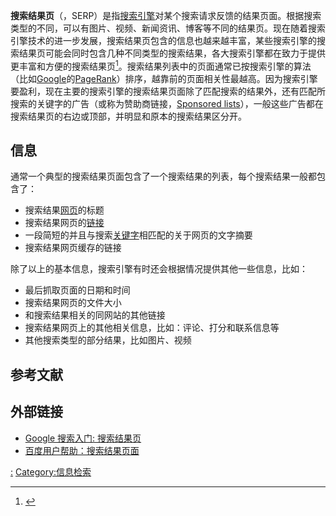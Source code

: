 {{NoteTA
| G1 = IT
}}

'''搜索结果页'''（{{lang-en|Search engine results page}}，SERP）是指[[搜索引擎|搜索引擎]]对某个搜索请求反馈的结果页面。根据搜索类型的不同，可以有图片、视频、新闻资讯、博客等不同的结果页。现在随着搜索引擎技术的进一步发展，搜索结果页包含的信息也越来越丰富，某些搜索引擎的搜索结果页可能会同时包含几种不同类型的搜索结果，各大搜索引擎都在致力于提供更丰富和方便的搜索结果页<ref>{{Cite web |url=http://yi-it.com/blog/pivot/entry.php?id=40 |title=谷歌的丰富网页摘要、百度的搜索开放平台和必应的新特性 |access-date=2009-09-27 |archive-url=https://web.archive.org/web/20090924181657/http://yi-it.com/blog/pivot/entry.php?id=40 |archive-date=2009-09-24 |dead-url=yes }}</ref>。搜索结果列表中的页面通常已按搜索引擎的算法（比如[[Google|Google]]的[[PageRank|PageRank]]）排序，越靠前的页面相关性最越高。因为搜索引擎要盈利，现在主要的搜索引擎的搜索结果页面除了匹配搜索的结果外，还有匹配所搜索的关键字的广告（或称为赞助商链接，[[Sponsored_lists|Sponsored lists]]），一般这些广告都在搜索结果页的右边或顶部，并明显和原本的搜索结果区分开。

== 信息 ==
通常一个典型的搜索结果页面包含了一个搜索结果的列表，每个搜索结果一般都包含了：
* 搜索结果[[网页|网页]]的标题
* 搜索结果网页的[[超链接|链接]]
* 一段简短的并且与搜索[[关键字|关键字]]相匹配的关于网页的文字摘要
* 搜索结果网页缓存的链接

除了以上的基本信息，搜索引擎有时还会根据情况提供其他一些信息，比如：
* 最后抓取页面的日期和时间
* 搜索结果网页的文件大小
* 和搜索结果相关的同网站的其他链接
* 搜索结果网页上的其他相关信息，比如：评论、打分和联系信息等
* 其他搜索类型的部分结果，比如图片、视频

== 参考文献 ==
<references />

== 外部链接 ==
*[http://www.google.com/support/websearch/bin/answer.py?hl=cn&answer=35891 Google 搜索入门: 搜索结果页] {{Wayback|url=http://www.google.com/support/websearch/bin/answer.py?hl=cn&answer=35891 |date=20090423045040 }}
*[http://www.baidu.com/search/page_help.html#n3 百度用户帮助：搜索结果页面] {{Wayback|url=http://www.baidu.com/search/page_help.html#n3 |date=20130521074614 }}

[[Category:搜索引擎|:]]
[[Category:信息检索|Category:信息检索]]